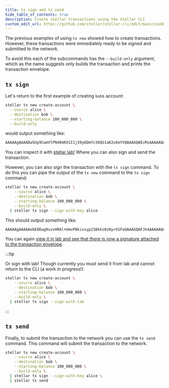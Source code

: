 ```yaml
---
title: tx sign and tx send
hide_table_of_contents: true
description: Create stellar transactions using the Stellar CLI
custom_edit_url: https://github.com/stellar/stellar-cli/edit/main/cookbook/tx-sign.mdx
---
```


The previous examples of using `tx new` showed how to create transactions. However, these transactions were immediately ready to be signed and submitted to the network.

To avoid this each of the subcommands has the `--build-only` argument, which as the name suggests only builds the transaction and prints the transaction envelope.

## `tx sign`

Let's return to the first example of creating `bob`s account:

  ```sh
stellar tx new create-account \
    --source alice \
    --destination bob \
    --starting-balance 100_000_000 \
    --build-only
  ```
  would output something like:

```sh
AAAAAgAAAADwSUp9CwmVlPN40mKX1I1j39y6DmYc36QS1aK2x6eYVQAAAGQAEcMsAAAAAQAAAAAAAAAAAAAAAQAAAAAAAAAAAAAAACTMkzn1TwPo8SIhnKvnyuv9K2/aWjpX9NTYfyiA7vXaAAAAAAX14QAAAAAAAAAAAA==
```

You can inspect it with [stellar lab!](https://lab.stellar.org/xdr/view?$=network$id=testnet&label=Testnet&horizonUrl=https:////horizon-testnet.stellar.org&rpcUrl=https:////soroban-testnet.stellar.org&passphrase=Test%20SDF%20Network%20/;%20September%202015;&xdr$blob=AAAAAgAAAADwSUp9CwmVlPN40mKX1I1j39y6DmYc36QS1aK2x6eYVQAAAGQAEcMsAAAAAQAAAAAAAAAAAAAAAQAAAAAAAAAAAAAAACTMkzn1TwPo8SIhnKvnyuv9K2//aWjpX9NTYfyiA7vXaAAAAAAX14QAAAAAAAAAAAA==;;) Where you can also sign and send the transaction.

However, you can also sign the transaction with the `tx sign` command. To do this you can pipe the output of the `tx new` command to the `tx sign` command:

```sh
stellar tx new create-account \
    --source alice \
    --destination bob \
    --starting-balance 100_000_000 \
    --build-only \
  | stellar tx sign --sign-with-key alice
```

This should output something like:

```sh
AAAAAgAAAAAebE8Ewg9uzvHRAl+UmvP0kixsyp238kkz0zOy+91FeQAAAGQAFJk4AAAAAQAAAAAAAAAAAAAAAQAAAAAAAAAAAAAAAPpiy8qfSw4pLYG/Bav78FfrFWlte7YQfiHX41DQ+nGWAAAAAAX14QAAAAAAAAAAAfvdRXkAAABA4kjz9Yeub/IrzogjMr57U4nYwCmSJAXxIW+7Xyjan/UweIByF7uEhVS4gEl1N138uq07njVxZwRMtugWyMleCg==
```
You can again [view it in lab and see that there is now a signature attached to the transaction envelope](https://lab.stellar.org/xdr/view?$=network$id=testnet&label=Testnet&horizonUrl=https:////horizon-testnet.stellar.org&rpcUrl=https:////soroban-testnet.stellar.org&passphrase=Test%20SDF%20Network%20/;%20September%202015;&xdr$blob=AAAAAgAAAAAebE8Ewg9uzvHRAl+UmvP0kixsyp238kkz0zOy+91FeQAAAGQAFJk4AAAAAQAAAAAAAAAAAAAAAQAAAAAAAAAAAAAAAPpiy8qfSw4pLYG//Bav78FfrFWlte7YQfiHX41DQ+nGWAAAAAAX14QAAAAAAAAAAAfvdRXkAAABA4kjz9Yeub//IrzogjMr57U4nYwCmSJAXxIW+7Xyjan//UweIByF7uEhVS4gEl1N138uq07njVxZwRMtugWyMleCg==;;).

:::tip

Or sign with lab! Though currently you must send it from lab and cannot return to the CLI (a work in progress!).

```sh
stellar tx new create-account \
    --source alice \
    --destination bob \
    --starting-balance 100_000_000 \
    --build-only \
  | stellar tx sign --sign-with-lab
```

:::

## `tx send`

Finally, to submit the transaction to the network you can use the `tx send` command. This command will submit the transaction to the network.

```sh
stellar tx new create-account \
    --source alice \
    --destination bob \
    --starting-balance 100_000_000 \
    --build-only \
  | stellar tx sign --sign-with-key alice \
  | stellar tx send
```
